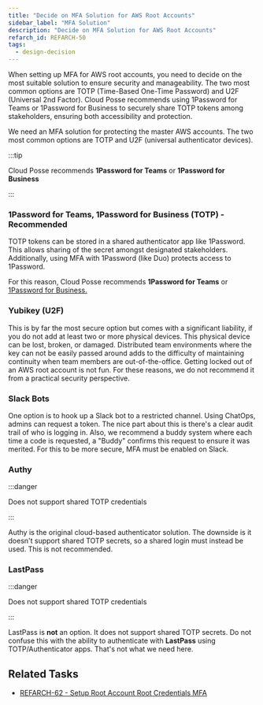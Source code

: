 ```yaml
---
title: "Decide on MFA Solution for AWS Root Accounts"
sidebar_label: "MFA Solution"
description: "Decide on MFA Solution for AWS Root Accounts"
refarch_id: REFARCH-50
tags:
  - design-decision
---
```



<Intro>
  When setting up MFA for AWS root accounts, you need to decide on the most
  suitable solution to ensure security and manageability. The two most common
  options are TOTP (Time-Based One-Time Password) and U2F (Universal 2nd
  Factor). Cloud Posse recommends using 1Password for Teams or 1Password for
  Business to securely share TOTP tokens among stakeholders, ensuring both
  accessibility and protection.
</Intro>

We need an MFA solution for protecting the master AWS accounts. The two most common options are TOTP and U2F
(universal authenticator devices).

:::tip

Cloud Posse recommends **1Password for Teams** or **1Password for Business**

:::

### 1Password for Teams, 1Password for Business (TOTP) - Recommended

TOTP tokens can be stored in a shared authenticator app like 1Password. This allows sharing of the secret amongst
designated stakeholders. Additionally, using MFA with 1Password (like Duo) protects access to 1Password.

For this reason, Cloud Posse recommends **1Password for Teams** or
[1Password for Business.](https://1password.com/teams/pricing/)

### Yubikey (U2F)

This is by far the most secure option but comes with a significant liability, if you do not add at least two or more physical devices. This physical device can be lost, broken, or damaged. Distributed team environments where the key can not be easily passed around adds to the difficulty of maintaining continuity when team members are out-of-the-office. Getting locked out of an AWS root account is not fun.
For these reasons, we do not recommend it from a practical security perspective.

### Slack Bots

One option is to hook up a Slack bot to a restricted channel. Using ChatOps, admins can request a token. The nice part
about this is there's a clear audit trail of who is logging in. Also, we recommend a buddy system where each time a code
is requested, a "Buddy" confirms this request to ensure it was merited. For this to be more secure, MFA must be enabled
on Slack.

### Authy

:::danger

Does not support shared TOTP credentials

:::

Authy is the original cloud-based authenticator solution. The downside is it doesn't support shared TOTP secrets, so a
shared login must instead be used. This is not recommended.

### LastPass

:::danger

Does not support shared TOTP credentials

:::

LastPass is **not** an option. It does not support shared TOTP secrets. Do not confuse this with the ability to
authenticate with **LastPass** using TOTP/Authenticator apps. That's not what we need here.

## Related Tasks

- [REFARCH-62 - Setup Root Account Root Credentials MFA](https://docs.cloudposse.com/layers/accounts/prepare-aws-organization/#set-up-mfa-on-root-account)
